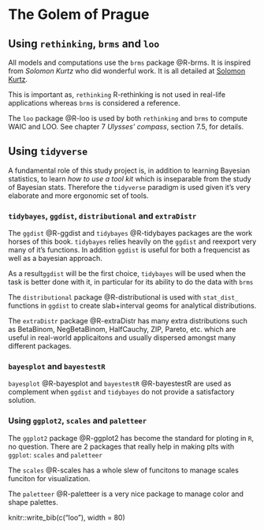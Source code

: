 # The Golem of Prague

## Using `rethinking`, `brms` and `loo`

All models and computations use the `brms` package @R-brms.
It  is inspired from *Solomon Kurtz* who did wonderful work. It is all detailed
at [Solomon Kurtz](https://bookdown.org/content/3890/).

This is important as, `rethinking` R-rethinking is not used in 
real-life applications whereas `brms` is considered a reference.

The `loo` package @R-loo is used by both `rethinking` and `brms` to compute
WAIC and LOO.  See chapter 7 *Ulysses' compass*, section 7.5, for details.

## Using `tidyverse`

A fundamental role of this study project is, in addition to learning Bayesian
statistics, to learn *how to use a tool kit* which is inseparable from the
study of Bayesian stats.  Therefore the `tidyverse` paradigm is used given it's
very elaborate and more ergonomic set of tools.

### `tidybayes`, `ggdist`, `distributional` and `extraDistr`

The `ggdist` @R-ggdist and `tidybayes` @R-tidybayes packages are the work horses 
of this book.  `tidybayes` relies heavily on the `ggdist` and reexport
very many of it's functions. In addition `ggdist` is useful for both a frequencist
as well as a bayesian approach.

As a result`ggdist` will be the first choice, `tidybayes` will be used when the 
task is better done with it, in particular for its ability to do the data
with `brms`

The `distributional` package @R-distributional is used with `stat_dist_` functions in `ggdist`
to create slab+interval geoms for analytical distributions.

The `extraDistr` package @R-extraDistr has many extra distributions such as BetaBinom, 
NegBetaBinom, HalfCauchy, ZIP, Pareto, etc. which are useful in real-world
applicaitons and usually dispersed amongst many different packages.

### `bayesplot` and `bayestestR`

`bayesplot` @R-bayesplot and  `bayestestR` @R-bayestestR are used as complement
when `ggdist` and `tidybayes` do not provide a satisfactory solution.


### Using `ggplot2`, `scales`  and `paletteer`

The `ggplot2` package @R-ggplot2 has become the standard for ploting in `R`, no question. There
are 2 packages that really help in making plts with `ggplot`: `scales` and
`paletteer`

The `scales` @R-scales has a whole slew of funcitons to manage scales funciton for
visualization.

The `paletteer` @R-paletteer is a very nice package to manage color and 
shape palettes.


knitr::write_bib(c("loo"), width = 80)


